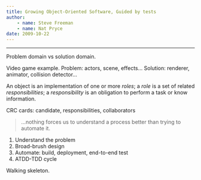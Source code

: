 ```yaml
---
title: Growing Object-Oriented Software, Guided by tests
author:
    - name: Steve Freeman
    - name: Nat Pryce
date: 2009-10-22
---
```


-----

Problem domain vs solution domain.

Video game example. Problem: actors, scene, effects... Solution: renderer, animator, collision detector...

An object is an implementation of one or more *roles*;
a *role* is a set of related *responsibilities*;
a *responsibility* is an obligation to perform a task or know information.

CRC cards: candidate, responsibilities, collaborators

> ...nothing forces us to understand a process better than trying to automate it.

1. Understand the problem
2. Broad-brush design
3. Automate: build, deployment, end-to-end test
4. ATDD-TDD cycle

Walking skeleton.
